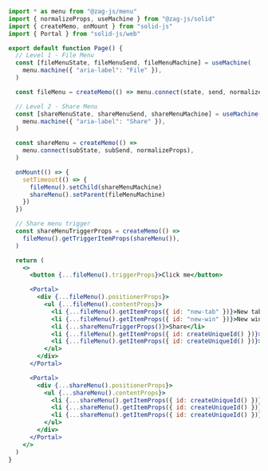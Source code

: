 ```jsx
import * as menu from "@zag-js/menu"
import { normalizeProps, useMachine } from "@zag-js/solid"
import { createMemo, onMount } from "solid-js"
import { Portal } from "solid-js/web"

export default function Page() {
  // Level 1 - File Menu
  const [fileMenuState, fileMenuSend, fileMenuMachine] = useMachine(
    menu.machine({ "aria-label": "File" }),
  )

  const fileMenu = createMemo(() => menu.connect(state, send, normalizeProps))

  // Level 2 - Share Menu
  const [shareMenuState, shareMenuSend, shareMenuMachine] = useMachine(
    menu.machine({ "aria-label": "Share" }),
  )

  const shareMenu = createMemo(() =>
    menu.connect(subState, subSend, normalizeProps),
  )

  onMount(() => {
    setTimeout(() => {
      fileMenu().setChild(shareMenuMachine)
      shareMenu().setParent(fileMenuMachine)
    })
  })

  // Share menu trigger
  const shareMenuTriggerProps = createMemo(() =>
    fileMenu().getTriggerItemProps(shareMenu()),
  )

  return (
    <>
      <button {...fileMenu().triggerProps}>Click me</button>

      <Portal>
        <div {...fileMenu().positionerProps}>
          <ul {...fileMenu().contentProps}>
            <li {...fileMenu().getItemProps({ id: "new-tab" })}>New tab</li>
            <li {...fileMenu().getItemProps({ id: "new-win" })}>New window</li>
            <li {...shareMenuTriggerProps()}>Share</li>
            <li {...fileMenu().getItemProps({ id: createUniqueId() })}>Print...</li>
            <li {...fileMenu().getItemProps({ id: createUniqueId() })}>Help</li>
          </ul>
        </div>
      </Portal>

      <Portal>
        <div {...shareMenu().positionerProps}>
          <ul {...shareMenu().contentProps}>
            <li {...shareMenu().getItemProps({ id: createUniqueId() })}>Messages</li>
            <li {...shareMenu().getItemProps({ id: createUniqueId() })}>Airdrop</li>
            <li {...shareMenu().getItemProps({ id: createUniqueId() })}>WhatsApp</li>
          </ul>
        </div>
      </Portal>
    </>
  )
}
```
